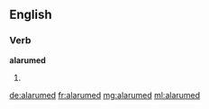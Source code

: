 ==English==

===Verb===
'''alarumed'''

# {{archaic}} {{rare}} {{past of|alarum}}

[[de:alarumed]]
[[fr:alarumed]]
[[mg:alarumed]]
[[ml:alarumed]]